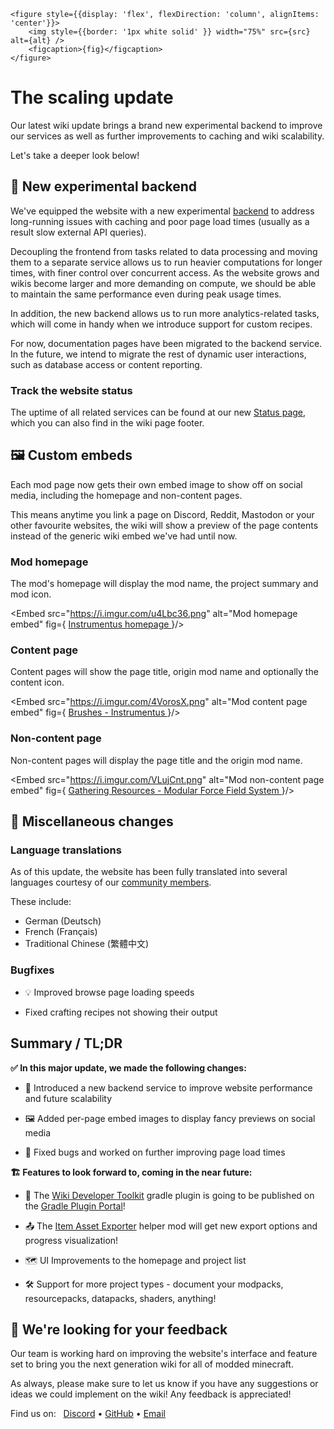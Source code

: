     <figure style={{display: 'flex', flexDirection: 'column', alignItems: 'center'}}>
        <img style={{border: '1px white solid' }} width="75%" src={src} alt={alt} />
        <figcaption>{fig}</figcaption>
    </figure>

# The scaling update

Our latest wiki update brings a brand new experimental backend to improve our services as well as further improvements
to caching and wiki scalability.

Let's take a deeper look below!

## 🧪 New experimental backend

We've equipped the website with a new experimental [backend](https://github.com/Sinytra/WikiService) to address
long-running issues with caching and poor page load times (usually as a result slow external API queries).

Decoupling the frontend from tasks related to data processing and moving them to a separate service allows us to run
heavier computations for longer times, with finer control over concurrent access. As the website grows and wikis
become larger and more demanding on compute, we should be able to maintain the same performance even during peak
usage times.

In addition, the new backend allows us to run more analytics-related tasks, which will come in handy when we introduce
support for custom recipes.

For now, documentation pages have been migrated to the backend service. In the future, we intend to migrate
the rest of dynamic user interactions, such as database access or content reporting. 

### Track the website status

The uptime of all related services can be found at our new [Status page](https://status.moddedmc.org/), which you can
also find in the wiki page footer.

## 🖼️ Custom embeds

Each mod page now gets their own embed image to show off on social media, including the homepage and non-content pages.

This means anytime you link a page on Discord, Reddit, Mastodon or your other favourite websites, the wiki will show
a preview of the page contents instead of the generic wiki embed we've had until now.

### Mod homepage

The mod's homepage will display the mod name, the project summary and mod icon.

<Embed src="https://i.imgur.com/u4Lbc36.png" alt="Mod homepage embed" fig={
    <a href="https://moddedmc.org/en/mod/instrumentus/docs">
        Instrumentus homepage
    </a>
}/>

### Content page

Content pages will show the page title, origin mod name and optionally the content icon.

<Embed src="https://i.imgur.com/4VorosX.png" alt="Mod content page embed" fig={
    <a href="https://moddedmc.org/en/mod/instrumentus/docs/brushes">
        Brushes - Instrumentus
    </a>
}/>

### Non-content page

Non-content pages will display the page title and the origin mod name.

<Embed src="https://i.imgur.com/VLujCnt.png" alt="Mod non-content page embed" fig={
    <a href="https://moddedmc.org/en/mod/mffs/docs/getting_started/gathering_resources">
        Gathering Resources - Modular Force Field System
    </a>
}/>

## 🔧 Miscellaneous changes

### Language translations

As of this update, the website has been fully translated into several languages courtesy of our
[community members](https://crowdin.com/project/sinytra-wiki/members).

These include:
- <FlagDE /> German (Deutsch)
- <FlagFR /> French (Français)
- <FlagTW /> Traditional Chinese (繁體中文)

### Bugfixes

- 💡 Improved browse page loading speeds

- Fixed crafting recipes not showing their output

## Summary / TL;DR

**✅ In this major update, we made the following changes:**

- 🧪 Introduced a new backend service to improve website performance and future scalability

- 🖼️ Added per-page embed images to display fancy previews on social media

- 🐛 Fixed bugs and worked on further improving page load times

**🏗️ Features to look forward to, coming in the near future:**

- 🐘 The [Wiki Developer Toolkit](https://github.com/Sinytra/WikiToolkit) gradle plugin is going to be published on
the [Gradle Plugin Portal](https://plugins.gradle.org/)!  

- 📤 The [Item Asset Exporter](https://github.com/Sinytra/ItemAssetExporterMod) helper mod will get new export options
and progress visualization!

- 🗺️ UI Improvements to the homepage and project list

- 🛠️ Support for more project types - document your modpacks, resourcepacks, datapacks, shaders, anything!

## 🤝 We're looking for your feedback

Our team is working hard on improving the website's interface and feature set to bring you the next generation
wiki for all of modded minecraft.

As always, please make sure to let us know if you have any suggestions or ideas we could implement on the wiki!
Any feedback is appreciated!

Find us on: &nbsp; [Discord](https://discord.sinytra.org) • [GitHub](https://github.com/Sinytra/Wiki) • [Email](mailto:contact@moddedmc.org)
